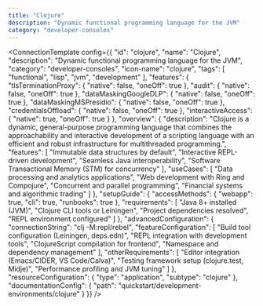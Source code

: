 ```yaml
---
title: "Clojure"
description: "Dynamic functional programming language for the JVM"
category: "developer-consoles"
---
```



<ConnectionTemplate config={{
  "id": "clojure",
  "name": "Clojure",
  "description": "Dynamic functional programming language for the JVM",
  "category": "developer-consoles",
  "icon-name": "clojure",
  "tags": [
    "functional",
    "lisp",
    "jvm",
    "development"
  ],
  "features": {
    "tlsTerminationProxy": {
      "native": false,
      "oneOff": true
    },
    "audit": {
      "native": false,
      "oneOff": true
    },
    "dataMaskingGoogleDLP": {
      "native": false,
      "oneOff": true
    },
    "dataMaskingMSPresidio": {
      "native": false,
      "oneOff": true
    },
    "credentialsOffload": {
      "native": false,
      "oneOff": true
    },
    "interactiveAccess": {
      "native": true,
      "oneOff": true
    }
  },
  "overview": {
    "description": "Clojure is a dynamic, general-purpose programming language that combines the approachability and interactive development of a scripting language with an efficient and robust infrastructure for multithreaded programming.",
    "features": [
      "Immutable data structures by default",
      "Interactive REPL-driven development",
      "Seamless Java interoperability",
      "Software Transactional Memory (STM) for concurrency"
    ],
    "useCases": [
      "Data processing and analytics applications",
      "Web development with Ring and Compojure",
      "Concurrent and parallel programming",
      "Financial systems and algorithmic trading"
    ]
  },
  "setupGuide": {
    "accessMethods": {
      "webapp": true,
      "cli": true,
      "runbooks": true
    },
    "requirements": [
      "Java 8+ installed (JVM)",
      "Clojure CLI tools or Leiningen",
      "Project dependencies resolved",
      "REPL environment configured"
    ]
  },
  "advancedConfiguration": {
    "connectionString": "clj -M:repl/rebel",
    "featureConfiguration": [
      "Build tool configuration (Leiningen, deps.edn)",
      "REPL integration with development tools",
      "ClojureScript compilation for frontend",
      "Namespace and dependency management"
    ],
    "otherRequirements": [
      "Editor integration (Emacs/CIDER, VS Code/Calva)",
      "Testing framework setup (clojure.test, Midje)",
      "Performance profiling and JVM tuning"
    ]
  },
  "resourceConfiguration": {
    "type": "application",
    "subtype": "clojure"
  },
  "documentationConfig": {
    "path": "quickstart/development-environments/clojure"
  }
}} />
